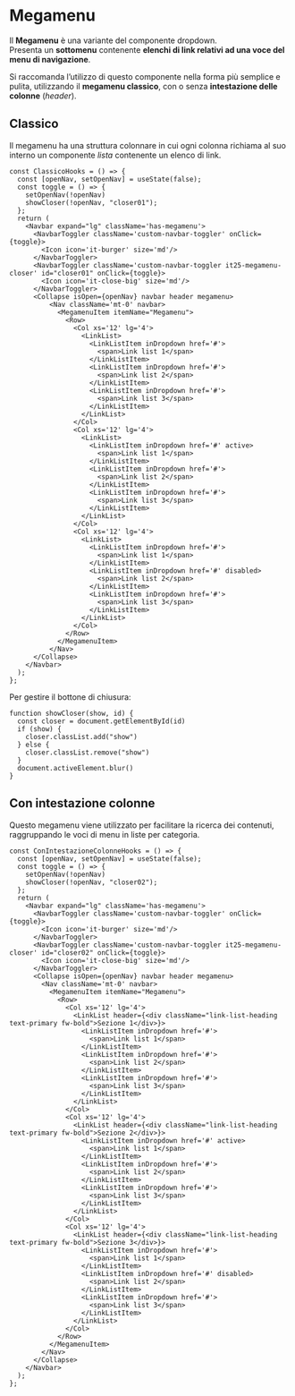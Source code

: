 
<Meta of={MegamenuStories} />

# Megamenu


Il **Megamenu** è una variante del componente dropdown.\
Presenta un **sottomenu** contenente **elenchi di link relativi ad una voce del menu di navigazione**.

Si raccomanda l’utilizzo di questo componente nella forma più semplice e pulita, utilizzando il **megamenu classico**, con o senza **intestazione delle colonne** (_header_).

## Classico

Il megamenu ha una struttura colonnare in cui ogni colonna richiama al suo interno un componente _lista_ contenente un elenco di link.

<Canvas of={MegamenuStories.Classico} />

```tsx
const ClassicoHooks = () => {
  const [openNav, setOpenNav] = useState(false);
  const toggle = () => {
    setOpenNav(!openNav)
    showCloser(!openNav, "closer01");
  };
  return (
    <Navbar expand="lg" className='has-megamenu'>
      <NavbarToggler className='custom-navbar-toggler' onClick={toggle}>
        <Icon icon='it-burger' size='md'/>
      </NavbarToggler>
      <NavbarToggler className='custom-navbar-toggler it25-megamenu-closer' id="closer01" onClick={toggle}>
        <Icon icon='it-close-big' size='md'/>
      </NavbarToggler>
      <Collapse isOpen={openNav} navbar header megamenu>
          <Nav className='mt-0' navbar>
            <MegamenuItem itemName="Megamenu">
              <Row>
                <Col xs='12' lg='4'>
                  <LinkList>
                    <LinkListItem inDropdown href='#'>
                      <span>Link list 1</span>
                    </LinkListItem>
                    <LinkListItem inDropdown href='#'>
                      <span>Link list 2</span>
                    </LinkListItem>
                    <LinkListItem inDropdown href='#'>
                      <span>Link list 3</span>
                    </LinkListItem>
                  </LinkList>
                </Col>
                <Col xs='12' lg='4'>
                  <LinkList>
                    <LinkListItem inDropdown href='#' active>
                      <span>Link list 1</span>
                    </LinkListItem>
                    <LinkListItem inDropdown href='#'>
                      <span>Link list 2</span>
                    </LinkListItem>
                    <LinkListItem inDropdown href='#'>
                      <span>Link list 3</span>
                    </LinkListItem>
                  </LinkList>
                </Col>
                <Col xs='12' lg='4'>
                  <LinkList>
                    <LinkListItem inDropdown href='#'>
                      <span>Link list 1</span>
                    </LinkListItem>
                    <LinkListItem inDropdown href='#' disabled>
                      <span>Link list 2</span>
                    </LinkListItem>
                    <LinkListItem inDropdown href='#'>
                      <span>Link list 3</span>
                    </LinkListItem>
                  </LinkList>
                </Col>
              </Row>
            </MegamenuItem>
          </Nav>
      </Collapse>
    </Navbar>
  );
};

```

Per gestire il bottone di chiusura:
```tsx
function showCloser(show, id) {
  const closer = document.getElementById(id)
  if (show) {
    closer.classList.add("show")
  } else {
    closer.classList.remove("show")
  }
  document.activeElement.blur()
}
```

## Con intestazione colonne

Questo megamenu viene utilizzato per facilitare la ricerca dei contenuti, raggruppando le voci di menu in liste per categoria.

<Canvas of={MegamenuStories.ConIntestazioneColonne} />

```tsx
const ConIntestazioneColonneHooks = () => {
  const [openNav, setOpenNav] = useState(false);
  const toggle = () => {
    setOpenNav(!openNav)
    showCloser(!openNav, "closer02");
  };
  return (
    <Navbar expand="lg" className='has-megamenu'>
      <NavbarToggler className='custom-navbar-toggler' onClick={toggle}>
        <Icon icon='it-burger' size='md'/>
      </NavbarToggler>
      <NavbarToggler className='custom-navbar-toggler it25-megamenu-closer' id="closer02" onClick={toggle}>
        <Icon icon='it-close-big' size='md'/>
      </NavbarToggler>
      <Collapse isOpen={openNav} navbar header megamenu>
        <Nav className='mt-0' navbar>
          <MegamenuItem itemName="Megamenu">
            <Row>
              <Col xs='12' lg='4'>
                <LinkList header={<div className="link-list-heading text-primary fw-bold">Sezione 1</div>}>
                  <LinkListItem inDropdown href='#'>
                    <span>Link list 1</span>
                  </LinkListItem>
                  <LinkListItem inDropdown href='#'>
                    <span>Link list 2</span>
                  </LinkListItem>
                  <LinkListItem inDropdown href='#'>
                    <span>Link list 3</span>
                  </LinkListItem>
                </LinkList>
              </Col>
              <Col xs='12' lg='4'>
                <LinkList header={<div className="link-list-heading text-primary fw-bold">Sezione 2</div>}>
                  <LinkListItem inDropdown href='#' active>
                    <span>Link list 1</span>
                  </LinkListItem>
                  <LinkListItem inDropdown href='#'>
                    <span>Link list 2</span>
                  </LinkListItem>
                  <LinkListItem inDropdown href='#'>
                    <span>Link list 3</span>
                  </LinkListItem>
                </LinkList>
              </Col>
              <Col xs='12' lg='4'>
                <LinkList header={<div className="link-list-heading text-primary fw-bold">Sezione 3</div>}>
                  <LinkListItem inDropdown href='#'>
                    <span>Link list 1</span>
                  </LinkListItem>
                  <LinkListItem inDropdown href='#' disabled>
                    <span>Link list 2</span>
                  </LinkListItem>
                  <LinkListItem inDropdown href='#'>
                    <span>Link list 3</span>
                  </LinkListItem>
                </LinkList>
              </Col>
            </Row>
          </MegamenuItem>
        </Nav>
      </Collapse>
    </Navbar>
  );
};
```
